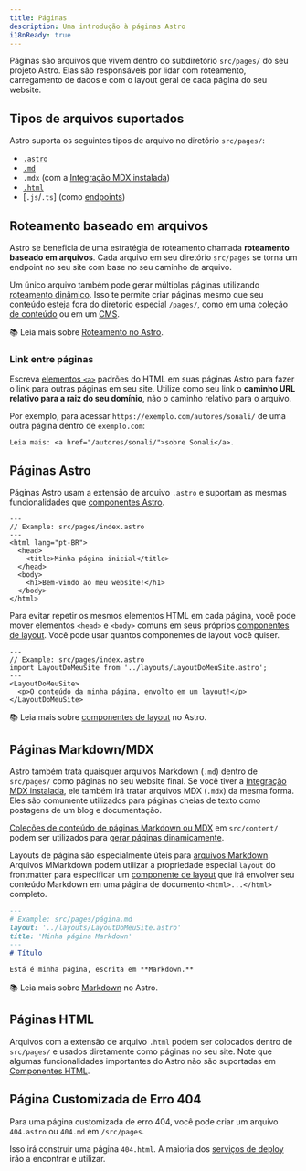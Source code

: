 ```yaml
---
title: Páginas
description: Uma introdução à páginas Astro
i18nReady: true
---
```


Páginas são arquivos que vivem dentro do subdiretório `src/pages/` do seu projeto Astro. Elas são responsáveis por lidar com roteamento, carregamento de dados e com o layout geral de cada página do seu website.

## Tipos de arquivos suportados

Astro suporta os seguintes tipos de arquivo no diretório `src/pages/`:
- [`.astro`](#páginas-astro)
- [`.md`](#páginas-markdownmdx)
- `.mdx` (com a [Integração MDX instalada](/pt-br/guides/integrations-guide/mdx/#installation))
- [`.html`](#páginas-html)
- [`.js`/`.ts`] (como [endpoints](/pt-br/core-concepts/endpoints/))

## Roteamento baseado em arquivos

Astro se beneficia de uma estratégia de roteamento chamada **roteamento baseado em arquivos**. Cada arquivo em seu diretório `src/pages` se torna um endpoint no seu site com base no seu caminho de arquivo.

Um único arquivo também pode gerar múltiplas páginas utilizando [roteamento dinâmico](/pt-br/core-concepts/routing/#rotas-dinâmicas). Isso te permite criar páginas mesmo que seu conteúdo esteja fora do diretório especial `/pages/`, como em uma [coleção de conteúdo](/pt-br/guides/content-collections/) ou em um [CMS](/pt-br/guides/cms/).

📚 Leia mais sobre [Roteamento no Astro](/pt-br/core-concepts/routing/).

### Link entre páginas

Escreva [elementos `<a>`](https://developer.mozilla.org/pt-BR/docs/Web/HTML/Element/a) padrões do HTML em suas páginas Astro para fazer o link para outras páginas em seu site. Utilize como seu link o **caminho URL relativo para a raiz do seu domínio**, não o caminho relativo para o arquivo.

Por exemplo, para acessar `https://exemplo.com/autores/sonali/` de uma outra página dentro de `exemplo.com`:

```astro title="src/pages/index.astro"
Leia mais: <a href="/autores/sonali/">sobre Sonali</a>.
```

## Páginas Astro

Páginas Astro usam a extensão de arquivo `.astro` e suportam as mesmas funcionalidades que [componentes Astro](/pt-br/core-concepts/astro-components/).

```astro
---
// Example: src/pages/index.astro
---
<html lang="pt-BR">
  <head>
    <title>Minha página inicial</title>
  </head>
  <body>
    <h1>Bem-vindo ao meu website!</h1>
  </body>
</html>
```

Para evitar repetir os mesmos elementos HTML em cada página, você pode mover elementos `<head>` e `<body>` comuns em seus próprios [componentes de layout](/pt-br/core-concepts/layouts/). Você pode usar quantos componentes de layout você quiser.

```astro {3} /</?LayoutDoMeuSite>/
---
// Example: src/pages/index.astro
import LayoutDoMeuSite from '../layouts/LayoutDoMeuSite.astro';
---
<LayoutDoMeuSite>
  <p>O conteúdo da minha página, envolto em um layout!</p>
</LayoutDoMeuSite>
```

📚 Leia mais sobre [componentes de layout](/pt-br/core-concepts/layouts/) no Astro.

## Páginas Markdown/MDX

Astro também trata quaisquer arquivos Markdown (`.md`) dentro de `src/pages/` como páginas no seu website final. Se você tiver a [Integração MDX instalada](/pt-br/guides/integrations-guide/mdx/#installation), ele também irá tratar arquivos MDX (`.mdx`) da mesma forma. Eles são comumente utilizados para páginas cheias de texto como postagens de um blog e documentação.

[Coleções de conteúdo de páginas Markdown ou MDX](/pt-br/guides/content-collections/) em `src/content/` podem ser utilizados para [gerar páginas dinamicamente](/pt-br/core-concepts/routing/#rotas-dinâmicas).

Layouts de página são especialmente úteis para [arquivos Markdown](#páginas-markdownmdx). Arquivos MMarkdown podem utilizar a propriedade especial `layout` do frontmatter para especificar um [componente de layout](/pt-br/core-concepts/layouts/) que irá envolver seu conteúdo Markdown em uma página de documento `<html>...</html>` completo.

```md {3}
---
# Example: src/pages/página.md
layout: '../layouts/LayoutDoMeuSite.astro'
title: 'Minha página Markdown'
---
# Título

Está é minha página, escrita em **Markdown.**
```

📚 Leia mais sobre [Markdown](/pt-br/guides/markdown-content/) no Astro.

## Páginas HTML

Arquivos com a extensão de arquivo `.html` podem ser colocados dentro de `src/pages/` e usados diretamente como páginas no seu site. Note que algumas funcionalidades importantes do Astro não são suportadas em [Componentes HTML](/pt-br/core-concepts/astro-components/#componentes-html).


## Página Customizada de Erro 404

Para uma página customizada de erro 404, você pode criar um arquivo `404.astro` ou `404.md` em `/src/pages`.

Isso irá construir uma página `404.html`. A maioria dos [serviços de deploy](/pt-br/guides/deploy/) irão a encontrar e utilizar.

